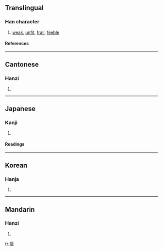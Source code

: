 ==Translingual==
===Han character===
{{Han char|rn=39|rad=子|as=09|sn=12|four=7724<sub>7</sub>|canj=尸弓木木 (SNDD)}}
# [[weak]], [[unfit]], [[frail]], [[feeble]]
====References====
{{Han ref|kx=0280.080|dkj=07000|dj=0549.070|hdz=21017.120|uh=5B71|ud=23409|bh=B447|bd=46151}}
----
==Cantonese==
===Hanzi===
{{yue-hanzi|jyut=|y=chaan3, saan4}}
# {{defn|Cantonese}}
----
==Japanese==
===Kanji===
{{ja-kanji|grade=|rs=子09}}
# {{defn|Japanese}} 
====Readings====
{{ja-readings|on=[[せん]] (sen), [[さん]] (san)|kun=[[よわい]] (yowai)}}
----
==Korean==
===Hanja===
{{ko-hanja|hangeul=잔|rv=jan|mr=chan}}
# {{defn|Korean}}
----
==Mandarin==
===Hanzi===
{{cmn-hanzi|pin=[[chán]] ([[chan2]])|wg=ch'an<sup>2</sup>}}
# {{defn|Mandarin}}

[[fr:孱]]